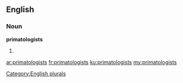 ==English==

===Noun===
'''primatologists'''

# {{plural of|[[primatologist]]}}

[[Category:English plurals]]

[[ar:primatologists]]
[[fr:primatologists]]
[[ku:primatologists]]
[[my:primatologists]]